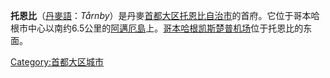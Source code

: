 {{Multiple issues|
{{Expand language|1=en|time=2020-11-01T09:33:27+00:00}}
{{Unreferenced|time=2020-11-01T09:33:27+00:00}}
}}
{{Infobox settlement
| official_name   = 托恩比
| native_name     = Tårnby
| settlement_type = 首府
| image_skyline   = Taarnby (Amager).JPG
| pushpin_map     = Denmark
| coordinates     = {{coord|55|37|40|N|12|36|9|E|type:city_region:DK|display=ti}}
| subdivision_type  = 國家
| subdivision_name  = {{flag|Denmark}}
| subdivision_type1 = 大區
| subdivision_name1 = [[首都大區|首都大區]]
| subdivision_type2 = 自治市
| subdivision_name2 = [[托恩比自治市|托恩比自治市]]
| population      = 42,539人
| timezone        = [[UTC+01:00|UTC+01:00]]
| postal_code     = 2770
}}
'''托恩比'''（[[丹麥語|丹麥語]]：''Tårnby''）是丹麥[[首都大区|首都大区]][[托恩比自治市|托恩比自治市]]的首府。它位于哥本哈根市中心以南约6.5公里的[[阿邁厄島|阿邁厄島]]上。[[哥本哈根凯斯楚普机场|哥本哈根凯斯楚普机场]]位于托恩比的东面。

[[Category:首都大区城市|Category:首都大区城市]]
